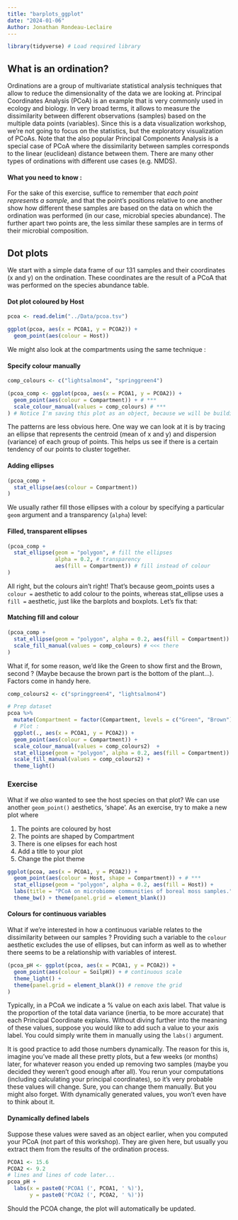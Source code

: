 ```yaml
---
title: "barplots_ggplot"
date: "2024-01-06"
Author: Jonathan Rondeau-Leclaire
---
```

```r
library(tidyverse) # Load required library
```

## What is an ordination? 

Ordinations are a group of multivariate statistical analysis techniques that allow to reduce the dimensionality of the data we are looking at. Principal Coordinates Analysis (PCoA) is an example that is very commonly used in ecology and biology. In very broad terms, it allows to measure the dissimilarity between different observations (samples) based on the multiple data points (variables). Since this is a data visualization workshop, we're not going to focus on the statistics, but the exploratory visualization of PCoAs. Note that the also popular Principal Components Analysis is a special case of PCoA where the dissimilarity between samples corresponds to the linear (euclidean) distance between them. There are many other types of ordinations with different use cases (e.g. NMDS).

#### What you need to know :
For the sake of this exercise, suffice to remember that _each point represents a sample_, and that the point's positions relative to one another show how different these samples are based on the data on which the ordination was performed (in our case, microbial species abundance). The further apart two points are, the less similar these samples are in terms of their microbial composition.

## Dot plots

We start with a simple data frame of our 131 samples and their coordinates (x and y) on the ordination. These coordinates are the result of a PCoA that was performed on the species abundance table.

#### Dot plot coloured by Host

```r
pcoa <- read.delim("../Data/pcoa.tsv")

ggplot(pcoa, aes(x = PCOA1, y = PCOA2)) +
  geom_point(aes(colour = Host)) 
```

We might also look at the compartments using the same technique :

#### Specify colour manually

```r
comp_colours <- c("lightsalmon4", "springgreen4")

(pcoa_comp <- ggplot(pcoa, aes(x = PCOA1, y = PCOA2)) +
  geom_point(aes(colour = Compartment)) + # ***
  scale_colour_manual(values = comp_colours) # ***
) # Notice I'm saving this plot as an object, because we will be building on it. Wrapping in () is equivalent to calling the pcoa_comp object afterwards.
```

The patterns are less obvious here. One way we can look at it is by tracing an ellipse that represents the centroid (mean of x and y) and dispersion (variance) of each group of points. This helps us see if there is a certain tendency of our points to cluster together.

#### Adding ellipses

```r
(pcoa_comp +
  stat_ellipse(aes(colour = Compartment))
)
```

We usually rather fill those ellipses with a colour by specifying a particular `geom` argument and a transparency (`alpha`) level: 

#### Filled, transparent ellipses

```r
(pcoa_comp +
  stat_ellipse(geom = "polygon", # fill the ellipses
               alpha = 0.2, # transparency 
               aes(fill = Compartment)) # fill instead of colour
)
```

All right, but the colours ain't right! That's because geom_points uses a `colour =` aesthetic to add colour to the points, whereas stat_ellipse uses a `fill =` aesthetic, just like the barplots and boxplots. Let's fix that: 

#### Matching fill and colour

```r
(pcoa_comp +
  stat_ellipse(geom = "polygon", alpha = 0.2, aes(fill = Compartment)) +
  scale_fill_manual(values = comp_colours) # <<< there
)
```

What if, for some reason, we'd like the Green to show first and the Brown, second ? (Maybe because the brown part is the bottom of the plant...). Factors come in handy here. 

```r
comp_colours2 <- c("springgreen4", "lightsalmon4")

# Prep dataset
pcoa %>% 
  mutate(Compartment = factor(Compartment, levels = c("Green", "Brown"))) %>% 
  # Plot : 
  ggplot(., aes(x = PCOA1, y = PCOA2)) +
  geom_point(aes(colour = Compartment)) + 
  scale_colour_manual(values = comp_colours2)  +
  stat_ellipse(geom = "polygon", alpha = 0.2, aes(fill = Compartment)) +
  scale_fill_manual(values = comp_colours2) +
  theme_light()
```

### Exercise
What if we _also_ wanted to see the host species on that plot? We can use another `geom_point()` aesthetics, 'shape'. As an exercise, try to make a new plot where 

1. The points are coloured by host 
2. The points are shaped by Compartment
3. There is one elipses for each host
4. Add a title to your plot
5. Change the plot theme

```r
ggplot(pcoa, aes(x = PCOA1, y = PCOA2)) +
  geom_point(aes(colour = Host, shape = Compartment)) + # ***
  stat_ellipse(geom = "polygon", alpha = 0.2, aes(fill = Host)) +
  labs(title = "PCoA on microbiome communities of boreal moss samples.") + 
  theme_bw() + theme(panel.grid = element_blank())
```

#### Colours for continuous variables

What if we're interested in how a continuous variable relates to the dissimilarity between our samples ? Providing such a variable to the `colour` aesthetic excludes the use of ellipses, but can inform as well as to whether there seems to be a relationship with variables of interest.

```r
(pcoa_pH <- ggplot(pcoa, aes(x = PCOA1, y = PCOA2)) +
  geom_point(aes(colour = SoilpH)) + # continuous scale
  theme_light() +
  theme(panel.grid = element_blank()) # remove the grid
)
```

Typically, in a PCoA we indicate a % value on each axis label. That value is the proportion of the total data variance (inertia, to be more accurate) that each Principal Coordinate explains. Without diving further into the meaning of these values, suppose you would like to add such a value to your axis label. You could simply write them in manually using the `labs()` argument.

It is good practice to add those numbers dynamically. The reason for this is, imagine you've made all these pretty plots, but a few weeks (or months) later, for whatever reason you ended up removing two samples (maybe you decided they weren't good enough after all). You rerun your computations (including calculating your principal coordinates), so it's very probable these values will change. Sure, you can change them manually. But you might also forget. With dynamically generated values, you won't even have to think about it.

#### Dynamically defined labels

Suppose these values were saved as an object earlier, when you computed your PCoA (not part of this workshop). They are given here, but usually you extract them from the results of the ordination process.

```r
PCOA1 <- 15.6 
PCOA2 <- 9.2
# lines and lines of code later...
pcoa_pH + 
  labs(x = paste0('PCOA1 (', PCOA1, ' %)'),
       y = paste0('PCOA2 (', PCOA2, ' %)'))
```

Should the PCOA change, the plot will automatically be updated.



